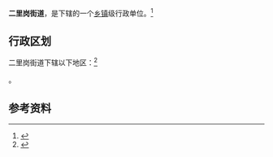 {{中国乡级行政区|41/01/04/006/000}}

'''二里岗街道'''，是{{PRC admin/fullname|41/01/04/006/000|3}}下辖的一个[[乡镇|乡镇]]级行政单位。<ref>{{PRC admin/ref sgc|{{PRC admin/parent|41/01/04/006/000}}}}</ref>

== 行政区划 ==

二里岗街道下辖以下地区：<ref>{{PRC admin/ref sgc|41/01/04/006/000}}</ref>

{{PRC admin/children|41/01/04/006/000}}。

== 参考资料 ==

{{reflist}}

{{行政区划小作品}}
{{PRC admin/navcat|41/01/04/006/000}}